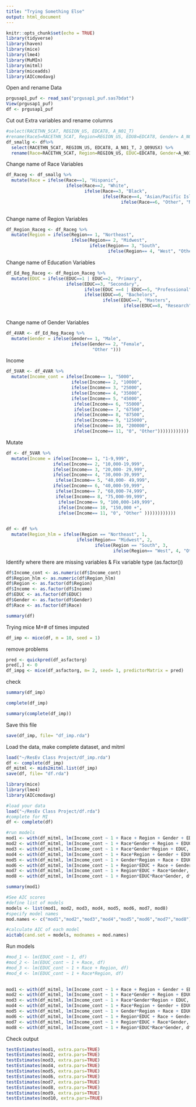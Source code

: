 ```yaml
---
title: "Trying Something Else"
output: html_document
---
```


```r
knitr::opts_chunk$set(echo = TRUE)
library(tidyverse)
library(haven)
library(mice)
library(lme4)
library(MuMIn)
library(mitml)
library(miceadds)
library(AICcmodavg)
```
Open and rename Data
```r
prgusap1_puf <- read_sas("prgusap1_puf.sas7bdat")
View(prgusap1_puf)
df <- prgusap1_puf
```
Cut out Extra variables and rename columns
```r
#select(RACETHN_5CAT, REGION_US, EDCAT8, A_N01_T)
#rename(Race5=RACETHN_5CAT, Region=REGION_US, EDU8=EDCAT8, Gender= A_N01_T)
df_smallg <- df%>%
  select(RACETHN_5CAT, REGION_US, EDCAT8, A_N01_T, J_Q09USX) %>%
  rename(Race=RACETHN_5CAT, Region=REGION_US, EDUC=EDCAT8, Gender=A_N01_T, Income=J_Q09USX)

```
Change name of Race Variables
```r
df_Raceg <- df_smallg %>%
  mutate(Race = ifelse(Race==1, "Hispanic",
                       ifelse(Race==2, "White",
                              ifelse(Race==3, "Black",
                                     ifelse(Race==4, "Asian/Pacific Islander",
                                            ifelse(Race==6, "Other", "Not Stated" ))))))
                                                   
```
Change name of Region Variables
```r
df_Region_Raceg <- df_Raceg %>%
  mutate(Region = ifelse(Region== 1, "Northeast",
                         ifelse(Region== 2, "Midwest",
                                ifelse(Region== 3, "South",
                                       ifelse(Region== 4, "West", "Other Region")))))
```
Change name of Education Variables
```r
df_Ed_Reg_Raceg <- df_Region_Raceg %>%
  mutate(EDUC = ifelse(EDUC==1 | EDUC==2, "Primary",
                       ifelse(EDUC==3, "Secondary",
                              ifelse(EDUC ==4 | EDUC==5, "Professional",
                              ifelse(EDUC==6, "Bachelors",
                                     ifelse(EDUC==7, "Masters",
                                             ifelse(EDUC==8, "Research", "Other")))))))
                                                   
```
Change name of Gender Variables
```r
df_4VAR <- df_Ed_Reg_Raceg %>%
  mutate(Gender = ifelse(Gender== 1, "Male",
                         ifelse(Gender== 2, "Female",
                                 "Other ")))
```
Income
```r
df_5VAR <- df_4VAR %>%
  mutate(Income_cont = ifelse(Income== 1, "5000",
                         ifelse(Income== 2, "10000",
                         ifelse(Income== 3, "25000", 
                         ifelse(Income== 4, "35000",
                         ifelse(Income== 5, "45000",
                          ifelse(Income== 6, "55000",
                          ifelse(Income== 7, "67500",
                          ifelse(Income== 8, "87500",
                          ifelse(Income== 9, "125000",
                          ifelse(Income== 10, "200000", 
                          ifelse(Income== 11, "0", "Other")))))))))))) 
```
Mutate
```r
df <- df_5VAR %>%
  mutate(Income = ifelse(Income== 1, "1-9,999",
                  ifelse(Income== 2, "10,000-19,999",
                  ifelse(Income== 3, "20,000- 29,999", 
                  ifelse(Income== 4, "30,000-39,999",
                   ifelse(Income== 5, "40,000- 49,999", 
                  ifelse(Income== 6, "40,000-59,999",
                   ifelse(Income== 7, "60,000-74,999",
                   ifelse(Income== 8, "75,000-99,999",
                    ifelse(Income== 9, "100,000-149,999",
                    ifelse(Income== 10, "150,000 +", 
                    ifelse(Income== 11, "0", "Other" ))))))))))))
         
```

```r
df <- df %>%
  mutate(Region_hlm = ifelse(Region == "Northeast", 1,
                           ifelse(Region== "Midwest", 2,
                                  ifelse(Region == "South", 3,
                                         ifelse(Region== "West", 4, "Other")))))
```

Identify where there are missing variables & Fix variable type (as.factor())
```r

        
df$Income_cont <- as.numeric(df$Income_cont)
df$Region_hlm <- as.numeric(df$Region_hlm)
df$Region <- as.factor(df$Region)
df$Income <- as.factor(df$Income)
df$EDUC <- as.factor(df$EDUC)
df$Gender <- as.factor(df$Gender)
df$Race <- as.factor(df$Race)

summary(df)

```

Trying mice M=# of times imputed
```r
df_imp <- mice(df, m = 10, seed = 1)
```
remove problems
```r
pred <- quickpred(df_asfactorg)
pred[,] <- 0
df_impg <- mice(df_asfactorg, m= 2, seed= 1, predictorMatrix = pred)
```
check
```r
summary(df_imp)

complete(df_imp)

summary(complete(df_imp))
```
Save this file
```r
save(df_imp, file= "df_imp.rda")
```
Load the data, make complete dataset, and mitml
```r
load("~/ResEv Class Project/df_imp.rda")
df <- complete(df_imp)
df_mitml <- mids2mitml.list(df_imp)
save(df, file= "df.rda")
```
```r
library(mice)
library(lme4)
library(AICcmodavg)
```
```r
#load your data
load("~/ResEv Class Project/df.rda")
#complete for MI
df <- complete(df)
```
```r
#run models
mod1 <- with(df_mitml, lm(Income_cont ~ 1 + Race + Region + Gender + EDUC, df))
mod2 <- with(df_mitml, lm(Income_cont ~ 1 + Race*Gender + Region + EDUC, df))
mod3 <- with(df_mitml, lm(Income_cont ~ 1 + Race*Gender*Region + EDUC, df))
mod4 <- with(df_mitml, lm(Income_cont ~ 1 + Race*Region + Gender + EDUC, df))
mod5 <- with(df_mitml, lm(Income_cont ~ 1 + Gender*Region + Race + EDUC, df))
mod6 <- with(df_mitml, lm(Income_cont ~ 1 + Region*EDUC + Race + Gender, df))
mod7 <- with(df_mitml, lm(Income_cont ~ 1 + Region*EDUC + Race*Gender, df))
mod8 <- with(df_mitml, lm(Income_cont ~ 1 + Region*EDUC*Race*Gender, df))

summary(mod1)
```
```r
#See AIC scores
#define list of models
models <- list(mod1, mod2, mod3, mod4, mod5, mod6, mod7, mod8)
#specify model names
mod.names <- c("mod1","mod2","mod3","mod4","mod5","mod6","mod7","mod8")

#calculate AIC of each model
aictab(cand.set = models, modnames = mod.names)

```
Run models
```r
#mod_1 <- lm(EDUC_cont ~ 1, df)
#mod_2 <- lm(EDUC_cont ~ 1 + Race, df)
#mod_3 <- lm(EDUC_cont ~ 1 + Race + Region, df)
#mod_4 <- lm(EDUC_cont ~ 1 + Race*Region, df)
  

mod1 <- with(df_mitml, lm(Income_cont ~ 1 + Race + Region + Gender + EDUC, df))
mod2 <- with(df_mitml, lm(Income_cont ~ 1 + Race*Gender + Region + EDUC, df))
mod3 <- with(df_mitml, lm(Income_cont ~ 1 + Race*Gender*Region + EDUC, df))
mod4 <- with(df_mitml, lm(Income_cont ~ 1 + Race*Region + Gender + EDUC, df))
mod5 <- with(df_mitml, lm(Income_cont ~ 1 + Gender*Region + Race + EDUC, df))
mod6 <- with(df_mitml, lm(Income_cont ~ 1 + Region*EDUC + Race + Gender, df))
mod7 <- with(df_mitml, lm(Income_cont ~ 1 + Region*EDUC + Race*Gender, df))
mod8 <- with(df_mitml, lm(Income_cont ~ 1 + Region*EDUC*Race*Gender, df))
```
Check output
```r

testEstimates(mod1, extra.pars=TRUE)
testEstimates(mod2, extra.pars=TRUE)
testEstimates(mod3, extra.pars=TRUE)
testEstimates(mod4, extra.pars=TRUE)
testEstimates(mod5, extra.pars=TRUE)
testEstimates(mod6, extra.pars=TRUE)
testEstimates(mod7, extra.pars=TRUE)
testEstimates(mod8, extra.pars=TRUE)
testEstimates(mod9, extra.pars=TRUE)
testEstimates(mod10, extra.pars=TRUE)
```